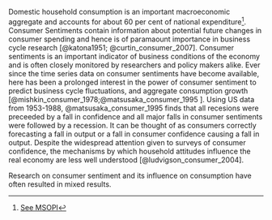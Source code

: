 Domestic household consumption is an important macroeconomic aggregate and accounts for about 60 per cent of national expenditure^[[See MSOPI](https://pib.gov.in/PressReleasePage.aspx?PRID=2010223)]. Consumer Sentiments  contain information about potential future changes in consumer spending and hence is of paramaount importance in business cycle research [@katona1951; @curtin_consumer_2007]. Consumer sentiments is an important indicator of business conditions of the economy and is often closely monitored by researchers and policy makers alike. Ever since the time series data on consumer sentiments have become available, here has been a prolonged interest in the power of consumer sentiment to predict business cycle fluctuations, and aggregate consumption growth [@mishkin_consumer_1978;@matsusaka_consumer_1995 ]. Using US data from 1953-1988, @matsusaka_consumer_1995 finds that all recesions were preceeded by a fall in confidence and all major falls in consumer sentiments were followed by a recession. It can be thought of as consumers correctly forecasting a fall in output or a fall in consumer confidence causing a fall in output. Despite the widespread attention given to surveys of consumer confidence, the mechanisms by which household attitudes influence the real economy are less well understood [@ludvigson_consumer_2004].

Research on consumer sentiment and its influence on consumption have often resulted in mixed results. 









